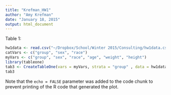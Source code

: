 ```yaml
---
title: "Krefman_HW1"
author: "Amy Krefman"
date: "January 18, 2015"
output: html_document
---
```


Table 1:

```r
hw1data <- read.csv("~/Dropbox/School/Winter 2015/Consulting/hw1data.csv")
catVars <- c("group", "sex", "race")
myVars <- c("group", "sex", "race", "age", "weight", "height")
library(tableone)
tab3 <- CreateTableOne(vars = myVars, strata = "group" , data = hw1data, factorVars = catVars)
tab3
```

Note that the `echo = FALSE` parameter was added to the code chunk to prevent printing of the R code that generated the plot.
